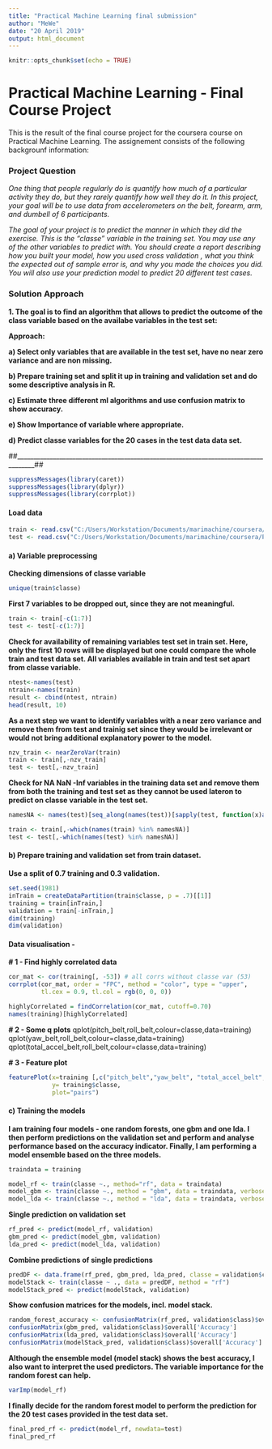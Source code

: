 ---
title: "Practical Machine Learning final submission"
author: "MeWe"
date: "20 April 2019"
output: html_document
---

```{r setup, include=FALSE}
knitr::opts_chunk$set(echo = TRUE)
```

# Practical Machine Learning - Final Course Project#

This is the result of the final course project for the coursera course on Practical Machine Learning. 
The assignement consists of the following backgrounf information:

### Project Question

_One thing that people regularly do is quantify how much of a particular activity they do, 
but they rarely quantify how well they do it. In this project, your goal will be to use data 
from accelerometers on the belt, forearm, arm, and dumbell of 6 participants._

_The goal of your project is to predict the manner in which they did the exercise. 
This is the "classe" variable in the training set. You may use any of the other variables to predict with. 
You should create a report describing how you built your model, how you used cross validation
, what you think the expected out of sample error is, and why you made the choices you did. 
 You will also use your prediction model to predict 20 different test cases._

### Solution Approach
 
**1. The goal is to find an algorithm that allows to predict the outcome of the class variable based on the availabe variables in the test set:**

**Approach:**

**a) Select only variables that are available in the test set, have no near zero variance and are non missing.**

**b) Prepare training set and split it up in training and validation set and do some descriptive analysis in R.**

**c) Estimate three different ml algorithms and use confusion matrix to show accuracy.**

**e) Show Importance of variable where appropriate.**

**d) Predict classe variables for the 20 cases in the test data data set. **

##____________________________________________________________________________________## 

```{r}
suppressMessages(library(caret))
suppressMessages(library(dplyr))
suppressMessages(library(corrplot))
```


#### Load data
```{r}
train <- read.csv("C:/Users/Workstation/Documents/marimachine/coursera/Practical Machine Learning - Final Project/pml-training.csv")
test <- read.csv("C:/Users/Workstation/Documents/marimachine/coursera/Practical Machine Learning - Final Project/pml-testing.csv")
```


#### a) Variable preprocessing

**Checking dimensions of classe variable**
```{r}
unique(train$classe)
```


**First 7 variables to be dropped out, since they are not meaningful.**
```{r}
train <- train[-c(1:7)]
test <- test[-c(1:7)]

```


**Check for availability of remaining variables test set in train set. Here, only the first 10 rows will be displayed but one could compare the whole train and test data set. All variables available in train and test set apart from classe variable.**
```{r}
ntest<-names(test)
ntrain<-names(train)
result <- cbind(ntest, ntrain)
head(result, 10)
```
 
 
 
**As a next step we want to identify variables with a near zero variance and remove them from test and trainig set since they would be irrelevant or would not bring additional explanatory power to the model.**
```{r}
nzv_train <- nearZeroVar(train)
train <- train[,-nzv_train]
test <- test[,-nzv_train]
```



**Check for NA NaN -Inf variables in the training data set and remove them from both the training and test set as they cannot be used lateron to predict on classe variable in the test set.** 
```{r}
namesNA <- names(test)[seq_along(names(test))[sapply(test, function(x)all(is.na(x)))]]
```


```{r}
train <- train[,-which(names(train) %in% namesNA)]
test <- test[,-which(names(test) %in% namesNA)]
```


#### b) Prepare training and validation set from train dataset. 

**Use a split of 0.7 training and 0.3 validation.** 
```{r}
set.seed(1981)
inTrain = createDataPartition(train$classe, p = .7)[[1]]
training = train[inTrain,]
validation = train[-inTrain,]
dim(training)
dim(validation)
```


#### Data visualisation -

**# 1 - Find highly correlated data** 


```{r}
cor_mat <- cor(training[, -53]) # all corrs without classe var (53)
corrplot(cor_mat, order = "FPC", method = "color", type = "upper", 
         tl.cex = 0.9, tl.col = rgb(0, 0, 0))

```

```{r}
highlyCorrelated = findCorrelation(cor_mat, cutoff=0.70)
names(training)[highlyCorrelated]
```
**# 2 - Some q plots**
qplot(pitch_belt,roll_belt,colour=classe,data=training)
qplot(yaw_belt,roll_belt,colour=classe,data=training)
qplot(total_accel_belt,roll_belt,colour=classe,data=training)

**# 3 - Feature plot**
```{r}
                        

featurePlot(x=training [,c("pitch_belt","yaw_belt", "total_accel_belt","roll_belt")],
            y= training$classe,
            plot="pairs")
```

#### c) Training the models

**I am training four models - one random forests, one gbm and one lda. I then perform predictions on the validation set and perform and analyse performance based on the accuracy indicator. Finally, I am performing a model ensemble based on the three models.**
```{r}

traindata = training

model_rf <- train(classe ~., method="rf", data = traindata)
model_gbm <- train(classe ~., method = "gbm", data = traindata, verbose = F )
model_lda <- train(classe ~., method = "lda", data = traindata, verbose = F )

```


**Single prediction on validation set **
```{r}
rf_pred <- predict(model_rf, validation)
gbm_pred <- predict(model_gbm, validation)
lda_pred <- predict(model_lda, validation)
```



**Combine predictions of single predictions**
```{r}
predDF <- data.frame(rf_pred, gbm_pred, lda_pred, classe = validation$classe, stringsAsFactors = F)
modelStack <- train(classe ~ ., data = predDF, method = "rf")
modelStack_pred <- predict(modelStack, validation)

```

**Show confusion matrices for the models, incl. model stack.**
```{r}
random_forest_accuracy <- confusionMatrix(rf_pred, validation$class)$overall['Accuracy']
confusionMatrix(gbm_pred, validation$class)$overall['Accuracy']
confusionMatrix(lda_pred, validation$class)$overall['Accuracy']
confusionMatrix(modelStack_pred, validation$class)$overall['Accuracy']
```


**Although the ensemble model (model stack) shows the best accuracy, I also want to interpret the used predictors. The variable importance for the random forest can help.**

```{r}
varImp(model_rf)
```

**I finally decide for the random forest model to perform the prediction for the 20 test cases provided in the test data set.** 


```{r}
final_pred_rf <- predict(model_rf, newdata=test)
final_pred_rf
```


























